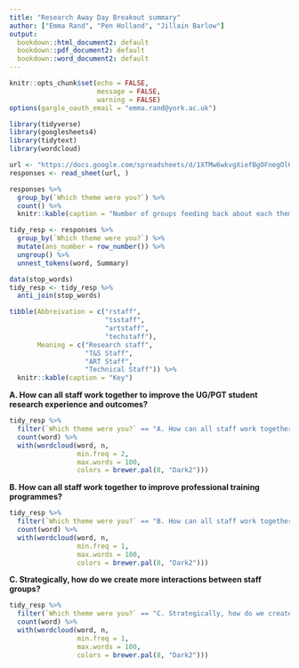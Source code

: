 ```yaml
---
title: "Research Away Day Breakout summary"
author: ["Emma Rand", "Pen Holland", "Jillain Barlow"]
output:
  bookdown::html_document2: default
  bookdown::pdf_document2: default
  bookdown::word_document2: default
---
```


```r
knitr::opts_chunk$set(echo = FALSE,
                      message = FALSE,
                      warning = FALSE)
options(gargle_oauth_email = "emma.rand@york.ac.uk")
```

```r
library(tidyverse)
library(googlesheets4)
library(tidytext)
library(wordcloud)
```

```r
url <- "https://docs.google.com/spreadsheets/d/1XTMw6wkvgXiefBgOFnegOl6XBLUNFZBSbx1qqo9hwu8/edit?resourcekey#gid=95266269"
responses <- read_sheet(url, )
```


```r
responses %>% 
  group_by(`Which theme were you?`) %>%
  count() %>% 
  knitr::kable(caption = "Number of groups feeding back about each theme")
```

```r
tidy_resp <- responses %>% 
  group_by(`Which theme were you?`) %>% 
  mutate(ans_number = row_number()) %>% 
  ungroup() %>% 
  unnest_tokens(word, Summary)
```


```r
data(stop_words)
tidy_resp <- tidy_resp %>%
  anti_join(stop_words)

```
```r
tibble(Abbreivation = c("rstaff",
                        "tsstaff",
                        "artstaff",
                        "techstaff"),
       Meaning = c("Research staff",
                   "T&S Staff",
                   "ART Staff",
                   "Technical Staff")) %>% 
  knitr::kable(caption = "Key")
```


**A. How can all staff work together to improve the UG/PGT student research experience and outcomes?**
```r
tidy_resp %>%
  filter(`Which theme were you?` == "A. How can all staff work together to improve the UG/PGT student research experience and outcomes?") %>% 
  count(word) %>% 
  with(wordcloud(word, n,
                 min.freq = 2,
                 max.words = 100,
                 colors = brewer.pal(8, "Dark2")))
```


**B. How can all staff work together to improve professional training programmes?**
```r
tidy_resp %>%
  filter(`Which theme were you?` == "B. How can all staff work together to improve professional training programmes?") %>% 
  count(word) %>% 
  with(wordcloud(word, n, 
                 min.freq = 1,
                 max.words = 100, 
                 colors = brewer.pal(8, "Dark2")))
```

**C. Strategically, how do we create more interactions between staff groups?**
```r
tidy_resp %>%
  filter(`Which theme were you?` == "C. Strategically, how do we create more interactions between staff groups?") %>% 
  count(word) %>% 
  with(wordcloud(word, n,
                 min.freq = 1,
                 max.words = 100,
                 colors = brewer.pal(8, "Dark2")))
```



